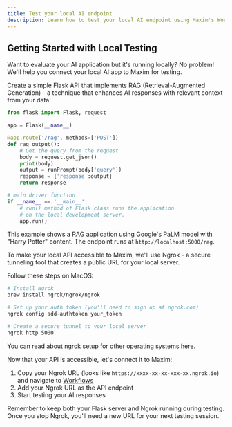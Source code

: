 ```yaml
---
title: Test your local AI endpoint
description: Learn how to test your local AI endpoint using Maxim's Workflows.
---
```


## Getting Started with Local Testing

Want to evaluate your AI application but it's running locally? No problem! We'll help you connect your local AI app to Maxim for testing.

<Steps>
<Step title="Create Your local AI Endpoint">
Create a simple Flask API that implements RAG (Retrieval-Augmented Generation) - a technique that enhances AI responses with relevant context from your data:

```python title="Example Flask API for RAG implementation"
from flask import Flask, request

app = Flask(__name__)

@app.route('/rag', methods=['POST'])
def rag_output():
    # Get the query from the request
    body = request.get_json()
    print(body)
    output = runPrompt(body['query'])
    response = {'response':output}
    return response

# main driver function
if __name__ == '__main__':
    # run() method of Flask class runs the application
    # on the local development server.
    app.run()
```

This example shows a RAG application using Google's PaLM model with "Harry Potter" content. The endpoint runs at `http://localhost:5000/rag`.

</Step>

<Step title="Set up Ngrok">
To make your local API accessible to Maxim, we'll use Ngrok - a secure tunneling tool that creates a public URL for your local server.

Follow these steps on MacOS:

```bash title="Install and configure Ngrok"
# Install Ngrok
brew install ngrok/ngrok/ngrok

# Set up your auth token (you'll need to sign up at ngrok.com)
ngrok config add-authtoken your_token

# Create a secure tunnel to your local server
ngrok http 5000
```

You can read about ngrok setup for other operating systems [here](https://ngrok.com/docs/getting-started).
</Step>

<Step title="Connect to Maxim">
Now that your API is accessible, let's connect it to Maxim:

1. Copy your Ngrok URL (looks like `https://xxxx-xx-xx-xxx-xx.ngrok.io`) and navigate to [Workflows](/evaluate/how-to/evaluate-workflows-via-api-endpoint/test-your-ai-outputs-using-application-endpoint)
2. Add your Ngrok URL as the API endpoint
3. Start testing your AI responses

<Callout type="info">
Remember to keep both your Flask server and Ngrok running during testing. Once you stop Ngrok, you'll need a new URL for your next testing session.
</Callout>

</Step>
</Steps>
